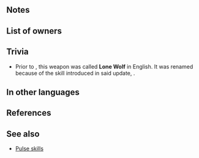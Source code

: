 {{Weapon Infobox
|tagid=SID_一匹狼の鋭剣
|intID=3560
|weaponNa
|image=wep_sw150
|exclusive=1
|weaponType=Sword
|cost=400
|might=16
|range=1
|cooldown=-1
|effect=Accelerates Special trigger (cooldown count-1). If unit's HP ≥ 25% at start of turn, grants the following effect to unit at start of turn, or if unit's HP ≥ 25% at start of combat, grants the following effect to unit after combat: if unit's Special cooldown count is at its maximum value, grants Special cooldown count-2 to unit; if unit's Special cooldown count is at its maximum value - 1, grants Special cooldown count-1 to unit. At start of combat, if unit's HP ≥ 25%, grants Atk/Spd/Def/Res+5 to unit during combat and reduces damage from attacks during combat and from area-of-effect Specials (excluding Røkkr area-of-effect Specials) by 30%, and also, if unit is not adjacent to an ally, inflicts Atk/Spd/Def-5 on foe during combat.
|statModifiers=0,16,0,0,0
|required=Silver Sword
|properties=random_owner
}}
==Notes==
{{Start of turn Special modification}}
{{After combat Special modification}}
{{Temporary buffs}}
{{DamagePercentageReduction}}
{{AoEDamageReduction}}
{{Temporary debuffs}}

==List of owners==
{{Skill Hero List}}
==Trivia==
* Prior to {{Version|8.8}}, this weapon was called <b>Lone Wolf</b> in English. It was renamed because of the skill introduced in said update, {{St|Lone Wolf}}.

==In other languages==
{{OtherLanguages
|japanese=一匹狼の鋭剣
|german=Einsamer Wolf
|spanishEU=Lobo solitario
|spanishLA=Lobo solitario
|french=Loup solitaire
|italian=Lupo solitario
|chineseTW=獨行俠的銳劍
|portuguese=Lobo solitário
}}
==References==
<references/>
==See also==
{{See also skills|cond=Description LIKE '%maximum value%Special cooldown count-1%' OR Description LIKE '%start of turn%Special cooldown count-1%maximum value%'}}
* [[Pulse skills]]
{{Weapons Navbox}}